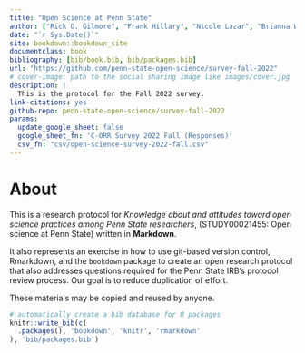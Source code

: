 ```yaml
--- 
title: "Open Science at Penn State"
author: ["Rick O. Gilmore", "Frank Hillary", "Nicole Lazar", "Brianna Wham"]
date: "`r Sys.Date()`"
site: bookdown::bookdown_site
documentclass: book
bibliography: [bib/book.bib, bib/packages.bib]
url: "https://github.com/penn-state-open-science/survey-fall-2022"
# cover-image: path to the social sharing image like images/cover.jpg
description: |
  This is the protocol for the Fall 2022 survey.
link-citations: yes
github-repo: penn-state-open-science/survey-fall-2022
params:
  update_google_sheet: false
  google_sheet_fn: 'C-ORR Survey 2022 Fall (Responses)'
  csv_fn: "csv/open-science-survey-2022-fall.csv"
---
```


# About {-}

This is a research protocol for *Knowledge about and attitudes toward open science practices among Penn State researchers*, (STUDY00021455: Open science at Penn State) written in **Markdown**.

It also represents an exercise in how to use git-based version control, Rmarkdown, and the `bookdown` package to create an open research protocol that also addresses questions required for the Penn State IRB's protocol review process. 
Our goal is to reduce duplication of effort.

These materials may be copied and reused by anyone.

```r
# automatically create a bib database for R packages
knitr::write_bib(c(
  .packages(), 'bookdown', 'knitr', 'rmarkdown'
), 'bib/packages.bib')
```
